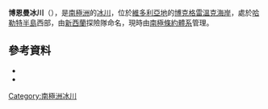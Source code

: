 {{Coord|72|20|S|170|13|E|source:GNIS|display=title}}

'''博恩曼冰川'''（{{lang-en|Bornmann Glacier}}），是[[南極洲|南極洲]]的[[冰川|冰川]]，位於[[維多利亞地|維多利亞地]]的[[博克格雷溫克海岸|博克格雷溫克海岸]]，處於[[哈勒特半島|哈勒特半島]]西部，由[[新西蘭|新西蘭]]探險隊命名，現時由[[南極條約體系|南極條約體系]]管理。

==參考資料==
*{{cite gnis | type = antarid | id = 1699| name = Bornmann Glacier | accessdate = 2011-08-04}}
*{{usgs-gazetteer|id=1699}}

{{DEFAULTSORT:Bornmann Glacier}}
[[Category:南極洲冰川|Category:南極洲冰川]]


{{BorchgrevinkCoast-geo-stub}}